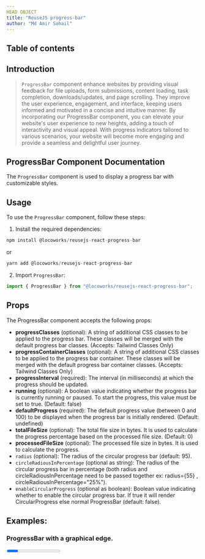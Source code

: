 ```yaml
---
HEAD OBJECT
title: "ReuseJS progress-bar"
author: "Md Amir Sohail"
---
```



## Table of contents

## Introduction

>`ProgressBar` component enhance websites by providing visual feedback for file uploads, form submissions, content loading, task completion, downloads/updates, and page scrolling. They improve the user experience, engagement, and interface, keeping users informed and motivated in a concise and intuitive manner.
By incorporating our ProgressBar component, you can elevate your website's user experience to new heights, adding a touch of interactivity and visual appeal. With progress indicators tailored to various scenarios, your website will become more engaging and provide a seamless and delightful user journey.

## ProgressBar Component Documentation
The `ProgressBar` component is used to display a progress bar with customizable styles.

## Usage
To use the `ProgressBar` component, follow these steps:

1. Install the required dependencies:
```js
npm install @locoworks/reusejs-react-progress-bar
```
or 
```js
yarn add @locoworks/reusejs-react-progress-bar
```

2. Import `ProgressBar`:
```js
import { ProgressBar } from "@locoworks/reusejs-react-progress-bar";
```

## Props
The ProgressBar component accepts the following props:

- **progressClasses** (optional): A string of additional CSS classes to be applied to the progress bar. These classes will be merged with the default progress bar classes. (Accepts: Tailwind Classes Only)
- **progressContainerClasses** (optional): A string of additional CSS classes to be applied to the progress bar container. These classes will be merged with the default progress bar container classes. (Accepts: Tailwind Classes Only)
- **progressInterval** (required): The interval (in milliseconds) at which the progress should be updated.
- **running** (optional): A boolean value indicating whether the progress bar is currently running or paused. To start the progress, this value must be set to true. (Default: false)
- **defaultProgress** (required): The default progress value (between 0 and 100) to be displayed when the progress bar is initially rendered. (Default: undefined)
- **totalFileSize** (optional): The total file size in bytes. It is used to calculate the progress percentage based on the processed file size. (Default: 0)
- **processedFileSize** (optional): The processed file size in bytes. It is used to calculate the progress.
- `radius` (optional): The radius of the circular progress bar (default: 95).
- `circleRadiousInPercentage` (optional as string): The radius of the circular progress bar in percentage (both radius and circleRadiousInPercentage need to be passed together ex: radius={55} , circleRadiousInPercentage="25%").
- `enableCircularProgress` (optional as boolean): Boolean value indicating whether to enable the circular progress bar. If true it will render CircularProgress else normal ProgressBar (default: false).

## Examples:

### **ProgressBar with a graphical edge.**
<Progress />

```js path=../../components/progress-bar/Progress name=Progress
```

### **ProgressBar without a graphical edge.**

<RoundedProgress />
```js path=../../components/progress-bar/RoundedProgress name=RoundedProgress
```

### **ProgressBar without a graphical edge with Upload/Download functionality.**
<UploadDownloadProgress />
```js path=../../components/progress-bar/UploadDownloadProgress name=UploadDownloadProgress
```
### **Circular ProgressBar.**
<CircularProgress />

```js path=../../components/progress-bar/CircularProgress name=CircularProgress
```


  return <div className="prose max-w-full mx-4 pb-10" >{children}</div>
};
